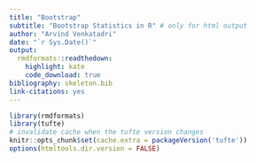 ```yaml
---
title: "Bootstrap"
subtitle: "Bootstrap Statistics in R" # only for html output
author: "Arvind Venkatadri"
date: "`r Sys.Date()`"
output:
  rmdformats::readthedown:
    highlight: kate
    code_download: true
bibliography: skeleton.bib
link-citations: yes
---
```


```r
library(rmdformats)
library(tufte)
# invalidate cache when the tufte version changes
knitr::opts_chunk$set(cache.extra = packageVersion('tufte'))
options(htmltools.dir.version = FALSE)
```

